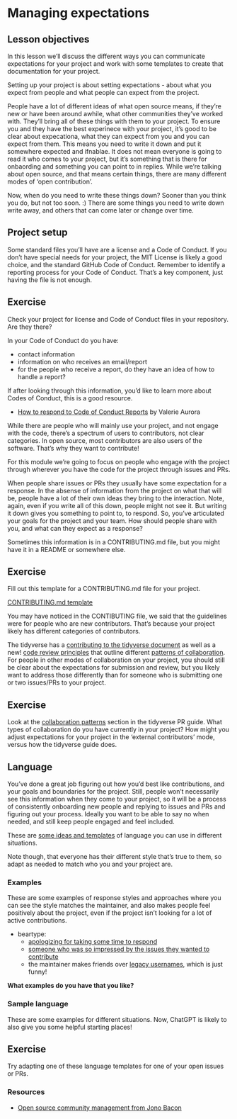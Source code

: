 # Managing expectations

::: callout-tip
## Lesson objectives

In this lesson we'll discuss the different ways you can communicate expectations for your project and work with some templates to create that documentation for your project.
:::

Setting up your project is about setting expectations - about what you expect from people and what people can expect from the project.

People have a lot of different ideas of what open source means, if they're new or have been around awhile, what other communities they've worked with. They'll bring all of these things with them to your project. To ensure you and they have the best experinece with your project, it's good to be clear about expecationa, what they can expect from you and you can expect from them. This means you need to write it down and put it somewhere expected and ifnablae. It does not mean everyone is going to read it who comes to your project, but it's something that is there for onbaording and something you can point to in replies. While we're talking about open source, and that means certain things, there are many different modes of 'open contribution'.

Now, when do you need to write these things down? Sooner than you think you do, but not too soon. :)  There are some things you need to write down write away, and others that can come later or change over time.

## Project setup

Some standard files you'll have are a license and a Code of Conduct. If you don't have special needs for your project, the MIT License is likely a good choice, and the standard GitHub Code of Conduct. Remember to identify a reporting process for your Code of Conduct. That's a key component, just having the file is not enough.



::: callout-note
## Exercise

Check your project for license and Code of Conduct files in your repository. Are they there? 

In your Code of Conduct do you have:

- contact information
- information on who receives an email/report
-  for the people who receive a report, do they have an idea of how to handle a report?

If after looking through this information, you'd like to learn more about Codes of Conduct, this is a good resource. 

* [How to respond to Code of Conduct Reports](https://frameshiftconsulting.com/resources/code-of-conduct-book/#book) by Valerie Aurora

:::

While there are people who will mainly use your project, and not engage with the code, there's a spectrum of users to contributors, not clear categories. In open source, most contributors are also users of the software. That's why they want to contribute! 

For this module we're going to focus on people who engage with the project through wherever you have the code for the project through issues and PRs. 

When people share issues or PRs they usually have some expectation for a response. In the absense of information from the project on what that will be, people have a lot of their own ideas they bring to the interaction. Note, again, even if you write all of this down, people might not see it. But writing it down gives you something to point to, to respond. 
So, you've articulated your goals for the project and your team. How should people share with you, and what can they expect as a response?

Sometimes this information is in a CONTRIBUTING.md file, but you might have it in a README or somewhere else. 

::: callout-note
## Exercise

Fill out this template for a CONTRIBUTING.md file for your project. 

[CONTRIBUTING.md template](worksheets/CONTRIBUTING.md)

:::


You may have noticed in the CONTIBUTING file, we said that the guidelines were for people who are new contributors. That's because your project likely has different categories of contributors. 

The tidyverse has a [contributing to the tidyverse document](https://tidyverse.tidyverse.org/CONTRIBUTING.html) as well as a new! [code review principles](https://code-review.tidyverse.org/)  that outline different [patterns of collaboration](https://code-review.tidyverse.org/collaboration/). For people in other modes of collaboration on your project, you should still be clear about the expectations for submission and review, but you likely want to address those differently than for someone who is submitting one or two issues/PRs to your project. 

::: callout-note
## Exercise

Look at the [collaboration patterns](https://code-review.tidyverse.org/collaboration/) section in the tidyverse PR guide. What types of collaboration do you have currently in your project? How might you adjust expectations for your project in the 'external contributors' mode, versus how the tidyverse guide does. 

:::

## Language 

You've done a great job figuring out how you'd best like contributions, and your goals and boundaries for the project. Still, people won't necessarily see this information when they come to your project, so it will be a process of consistently onboarding new people and replying to issues and PRs and figuring out your process. Ideally you want to be able to say no when needed, and still keep people engaged and feel included.

These are [some ideas and templates](worksheets/github-review.html) of language you can use in different situations. 

Note though, that everyone has their different style that's true to them, so adapt as needed to match who you and your project are. 

### Examples

These are some examples of response styles and approaches where you can see the style matches the maintainer, and also makes people feel positively about the project, even if the project isn't looking for a lot of active contributions.

- beartype: 
    - [apologizing for taking some time to respond](https://github.com/beartype/beartype/issues/270)
  - [someone who was so impressed by the issues they wanted to contribute](https://github.com/beartype/beartype/issues/12)
  - the maintainer makes friends over [legacy usernames](https://github.com/beartype/beartype/issues/226#issuecomment-1512519495), which is just funny! 

**What examples do you have that you like?**

### Sample language

These are some examples for different situations. Now, ChatGPT is likely to also give you some helpful starting places! 


::: callout-note
## Exercise

Try adapting one of these language templates for one of your open issues or PRs.  

:::

### Resources

* [Open source community management from Jono Bacon](https://www.jonobacon.com/)

